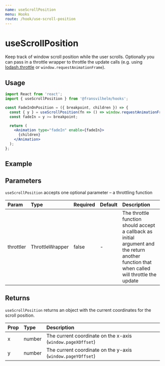 ```yaml
---
name: useScrollPosition
menu: Hooks
route: /hook/use-scroll-position
---
```



# useScrollPosition

Keep track of window scroll position while the user scrolls. Optionally you can
pass in a throttle wrapper to throttle the update calls (e.g. using
[lodash.throttle](https://www.npmjs.com/package/lodash.throttle) or
`window.requestAnimationFrame`).

## Usage

```jsx
import React from 'react';
import { useScrollPosition } from '@fransvilhelm/hooks';

const FadeInOnPosition = ({ breakpoint, children }) => {
  const { y } = useScrollPosition(fn => () => window.requestAnimationFrame(fn));
  const fadeIn = y >= breakpoint;

  return (
    <Animation type="fadeIn" enable={fadeIn}>
      {children}
    </Animation>
  );
};
```

## Example

<Playground>
  <UseScrollPositionExample />
</Playground>

## Parameters

`useScrollPosition` accepts one optional parameter – a throttling function

| Param     | Type            | Required | Default | Description                                                                                                                                  |
| :-------- | :-------------- | :------- | :------ | :------------------------------------------------------------------------------------------------------------------------------------------- |
| throttler | ThrottleWrapper | false    | -       | The throttle function should accept a callback as initial argument and the return another function that when called will throttle the update |

## Returns

`useScrollPosition` returns an object with the current coordinates for the
scroll position.

| Prop | Type   | Description                                                 |
| :--- | :----- | :---------------------------------------------------------- |
| x    | number | The current coordinate on the x-axis (`window.pageXOffset`) |
| y    | number | The current coordinate on the y-axis (`window.pageYOffset`) |
